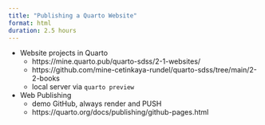 ```yaml
---
title: "Publishing a Quarto Website"
format: html
duration: 2.5 hours
---
```


- Website projects in Quarto
    - https://mine.quarto.pub/quarto-sdss/2-1-websites/
    - https://github.com/mine-cetinkaya-rundel/quarto-sdss/tree/main/2-2-books
    - local server via `quarto preview`
- Web Publishing
    - demo GitHub, always render and PUSH
    - https://quarto.org/docs/publishing/github-pages.html